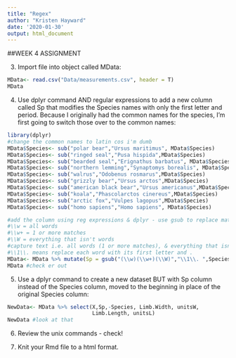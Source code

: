 ```yaml
---
title: "Regex"
author: "Kristen Hayward"
date: '2020-01-30'
output: html_document
---
```


##WEEK 4 ASSIGNMENT

3. Import file into object called MData:
```r
MData<- read.csv("Data/measurements.csv", header = T)
MData
```

4. Use dplyr command AND regular expressions to add a new column called Sp that modifies the Species names with only the first letter and period. Because I originally had the common names for the species, I'm first going to switch those over to the common names: 
```r
library(dplyr)
#change the common names to latin cos i'm dumb
MData$Species<- sub("polar bear","Ursus maritimus", MData$Species)
MData$Species<- sub("ringed seal","Pusa hispida",MData$Species)
MData$Species<- sub("bearded seal","Erignathus barbatus", MData$Species)
MData$Species<- sub("northern lemming","Synaptomys borealis", MData$Species)
MData$Species<- sub("walrus","Odobenus rosmarus",MData$Species)
MData$Species<- sub("grizzly bear","Ursus arctos",MData$Species)
MData$Species<- sub("american black bear","Ursus americanus",MData$Species)
MData$Species<- sub("koala","Phascolarctos cinereus",MData$Species)
MData$Species<- sub("arctic fox","Vulpes lagopus",MData$Species)
MData$Species<- sub("homo sapiens","Homo sapiens", MData$Species)

#add the column using reg expressions & dplyr - use gsub to replace matches 
#\\w = all words
#\\w+ = 1 or more matches 
#\\W = everything that isn't words
#capture text i.e. all words (1 or more matches), & everything that isn't words => reprint with \\1
#\\1\\. means replace each word with its first letter and . 
MData<- MData %>% mutate(Sp = gsub("(\\w)(\\w+)(\\W)","\\1\\. ",Species))
MData #check er out
```

5. Use a dplyr command to create a new dataset BUT with Sp column instead of the Species column, moved to the beginning in place of the original Species column:
```r
NewData<- MData %>% select(X,Sp,-Species, Limb.Width, unitsW,
                           Limb.Length, unitsL)
NewData #look at that
```

6. Review the unix commands - check!

7. Knit your Rmd file to a html format.
